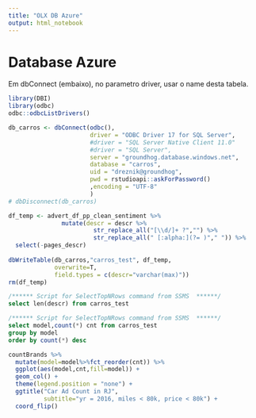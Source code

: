 ```yaml
---
title: "OLX DB Azure"
output: html_notebook
---
```


# Database Azure

Em dbConnect (embaixo), no parametro driver, usar o name desta tabela.

```r
library(DBI)
library(odbc)
odbc::odbcListDrivers()
```

                 
```r
db_carros <- dbConnect(odbc(),
                       driver = "ODBC Driver 17 for SQL Server",
                       #driver = "SQL Server Native Client 11.0"
                       #driver = "SQL Server",
                       server = "groundhog.database.windows.net",
                       database = "carros",
                       uid = "dreznik@groundhog",
                       pwd = rstudioapi::askForPassword()
                       ,encoding = "UTF-8"
                       )
# dbDisconnect(db_carros)
```

```r
df_temp <- advert_df_pp_clean_sentiment %>%
               mutate(descr = descr %>%
                        str_replace_all("[\\d/]+ ?","") %>%
                        str_replace_all(" [:alpha:](?= )"," ")) %>%
  select(-pages_descr)
                      
dbWriteTable(db_carros,"carros_test", df_temp,
             overwrite=T,
             field.types = c(descr="varchar(max)"))
rm(df_temp)
```


```sql
/****** Script for SelectTopNRows command from SSMS  ******/
select len(descr) from carros_test
```

```sql
/****** Script for SelectTopNRows command from SSMS  ******/
select model,count(*) cnt from carros_test
group by model
order by count(*) desc
```

```r
countBrands %>%
  mutate(model=model%>%fct_reorder(cnt)) %>% 
  ggplot(aes(model,cnt,fill=model)) +
  geom_col() +
  theme(legend.position = "none") +
  ggtitle("Car Ad Count in RJ",
          subtitle="yr = 2016, miles < 80k, price < 80k") +
  coord_flip()
```
